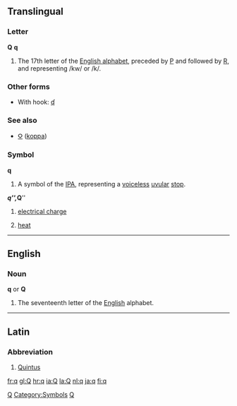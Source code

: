 {{see|Q}}
==Translingual==
===Letter===
'''Q''' '''q'''

#The 17th letter of the [[Wiktionary:About Roman script|English alphabet]], preceded by [[P]] and followed by [[R]], and representing /kw/ or /k/.

===Other forms===
*With hook: [[ʠ]]

===See also===
*[[Ϙ]] ([[koppa]])

===Symbol===
'''q'''
#A symbol of the [[IPA]], representing a [[voiceless]] [[uvular]] [[stop]].

'''''q''''', '''''Q'''''
#{{physics}} [[electrical charge]]
#{{physics}} [[heat]]

----

==English==

{{rank|worse|safe|main|979|q|greatly|floor|example}}

===Noun===
'''q''' or '''Q''' 

# The seventeenth letter of the [[English]] alphabet.

----

==Latin==
===Abbreviation===
#[[Quintus]]

[[Category:Latin letters|Q]]
[[Category:Symbols]]
[[Category:IPA symbols|Q]]

[[fr:q]]
[[gl:Q]]
[[hr:q]]
[[ia:Q]]
[[la:Q]]
[[nl:q]]
[[ja:q]]
[[fi:q]]